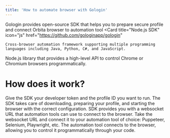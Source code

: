 ```yaml
---
title: 'How to automate browser with Gologin'
---
```


Gologin provides open-source SDK that helps you to prepare secure profile and connect Orbita browser to automation tool
<CardGroup cols={2}>
  <Card
    title="Node.js SDK"
    icon="js"
    href="https://github.com/gologinapp/gologin"
  >
    Cross-browser automation framework supporting multiple programming languages including Java, Python, C#, and JavaScript.
  </Card>
  <Card
    title="Python SDK"
    icon="python"
    href="https://github.com/gologinapp/pygologin"
  >
    Node.js library that provides a high-level API to control Chrome or Chromium browsers programmatically.
  </Card>
</CardGroup>

# How does it work?

<Steps>
  <Step title="Provide Credentials">
    Give the SDK your developer token and the profile ID you want to run.
  </Step>
  <Step title="SDK Prepares Browser">
    The SDK takes care of downloading, preparing your profile, and starting the browser with the correct configuration.
  </Step>
  <Step title="Get Connection URL">
    SDK provides you with a websocket URL that automation tools can use to connect to the browser.
  </Step>
  <Step title="Connect Your Tool">
    Take the websocket URL and connect it to your automation tool of choice: Puppeteer, Selenium, Playwright, etc.
  </Step>
  <Step title="Control Through Code">
    The automation tool connects to the browser, allowing you to control it programmatically through your code.
  </Step>
</Steps>